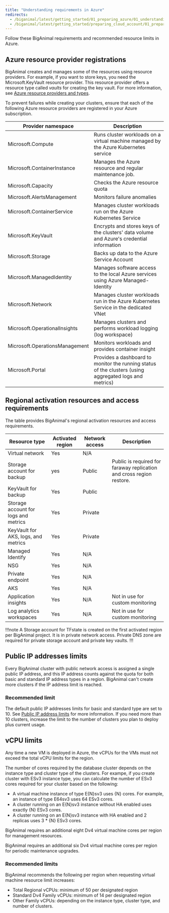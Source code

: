 ```yaml
---
title: "Understanding requirements in Azure"
redirects:
  - /biganimal/latest/getting_started/01_preparing_azure/01_understanding_qotas_in_azure/
  - /biganimal/latest/getting_started/preparing_cloud_account/01_preparing_azure/01_understanding_qotas_in_azure/ #generated for BigAnimal URL path removal branch
---
```


Follow these BigAnimal requirements and recommended resource limits in Azure.

## Azure resource provider registrations

BigAnimal creates and manages some of the resources using resource providers. For example, if you want to store keys, you need the Microsoft.KeyVault resource provider. This resource provider offers a resource type called *vaults* for creating the key vault. For more information, see [Azure resource providers and types](https://docs.microsoft.com/en-us/azure/azure-resource-manager/management/resource-providers-and-types).

To prevent failures while creating your clusters, ensure that each of the following Azure resource providers are registered in your Azure subscription.

| Provider namespace             | Description                                                                                             |
| ------------------------------ | ------------------------------------------------------------------------------------------------------- |
| Microsoft.Compute              | Runs cluster workloads on a virtual machine managed by the Azure Kubernetes service                    |
| Microsoft.ContainerInstance    | Manages the Azure resource and regular maintenance job.                                                |
| Microsoft.Capacity             | Checks the Azure resource quota                                                                        |
| Microsoft.AlertsManagement     | Monitors failure anomalies                                                                             |
| Microsoft.ContainerService     | Manages cluster workloads run on the Azure Kubernetes Service                                          |
| Microsoft.KeyVault             | Encrypts and stores keys of the clusters' data volume and Azure's credential information               |
| Microsoft.Storage              | Backs up data to the Azure Service Account                                                             |
| Microsoft.ManagedIdentity      | Manages software access to the local Azure services using Azure Managed-Identity                       |
| Microsoft.Network              | Manages cluster workloads run in the Azure Kubernetes Service in the dedicated VNet                    |
| Microsoft.OperationalInsights  | Manages clusters and performs workload logging (log workspace)                                        |
| Microsoft.OperationsManagement | Monitors workloads and provides container insight                                                      |
| Microsoft.Portal               | Provides a dashboard to monitor the running status of the clusters (using aggregated logs and metrics) |

## Regional activation resources and access requirements

The table provides BigAnimal's regional activation resources and access requirements.

| Resource type                        | Activated region | Network access | Description                                                          |
|--------------------------------------|------------------|----------------|----------------------------------------------------------------------|
| Virtual network                      | Yes              | N/A            |                                                                      |
| Storage account for backup           | yes              | Public         | Public is required for faraway replication and cross region restore. |
| KeyVault for backup                  | Yes              | Public         |                                                                      |
| Storage account for logs and metrics | Yes              | Private        |                                                                      |
| KeyVault for AKS, logs, and metrics  | Yes              | Private        |                                                                      |
| Managed Identify                     | Yes              | N/A            |                                                                      |
| NSG                                  | Yes              | N/A            |                                                                      |
| Private endpoint                     | Yes              | N/A            |                                                                      |
| AKS                                  | Yes              | N/A            |                                                                      |
| Application insights                 | Yes              | N/A            | Not in use for custom monitoring                                     |
| Log analytics workspaces             | Yes              | N/A            | Not in use for custom monitoring                                     |

!!!note
A Storage account for TFstate is created on the first activated region per BigAnimal project. It is in private network access. Private DNS zone are required for private storage account and private key vaults.
!!!
## Public IP addresses limits

Every BigAnimal cluster with public network access is assigned a single public IP address, and this IP address counts against the quota for both basic and standard IP address types in a region. BigAnimal can't create more clusters if the IP address limit is reached.

### Recommended limit

The default public IP addresses limits for basic and standard type are set to 10. See [Public IP address limits](https://docs.microsoft.com/en-us/azure/azure-resource-manager/management/azure-subscription-service-limits#publicip-address) for more information. If you need more than 10 clusters, increase the limit to the number of clusters you plan to deploy plus current usage.

## vCPU limits

Any time a new VM is deployed in Azure, the vCPUs for the VMs must not exceed the total vCPU limits for the region.

The number of cores required by the database cluster depends on the instance type and cluster type of the clusters. For exampe, if you create cluster with ESv3 instance type, you can calculate the number of ESv3 cores required for your cluster based on the following:

-   A virtual machine instance of type E{N}sv3 uses {N} cores. For example, an instance of type E64sv3 uses 64 ESv3 cores.
-   A cluster running on an E{N}sv3 instance without HA enabled uses exactly {N} ESv3 cores.
-   A cluster running on an E{N}sv3 instance with HA enabled and 2 replicas uses 3 \* {N} ESv3 cores.

BigAnimal requires an additional eight Dv4 virtual machine cores per region for management resources. 

BigAnimal requires an additional six Dv4 virtual machine cores per region for periodic maintenance upgrades.

### Recommended limits

BigAnimal recommends the following per region when requesting virtual machine resource limit increases:

-   Total Regional vCPUs: minimum of 50 per designated region
-   Standard Dv4 Family vCPUs: minimum of 14 per designated region
-   Other Family vCPUs: depending on the instance type, cluster type, and number of clusters.
